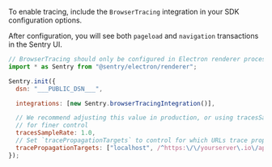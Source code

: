 To enable tracing, include the `BrowserTracing` integration in your SDK configuration options.

After configuration, you will see both `pageload` and `navigation` transactions in the Sentry UI.


```javascript
// BrowserTracing should only be configured in Electron renderer processes
import * as Sentry from "@sentry/electron/renderer";

Sentry.init({
  dsn: "___PUBLIC_DSN___",

  integrations: [new Sentry.browserTracingIntegration()],

  // We recommend adjusting this value in production, or using tracesSampler
  // for finer control
  tracesSampleRate: 1.0,
  // Set `tracePropagationTargets` to control for which URLs trace propagation should be enabled
  tracePropagationTargets: ["localhost", /^https:\/\/yourserver\.io\/api/],
});
```
